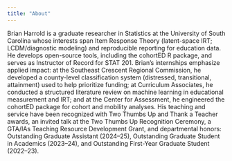 ```yaml
---
title: "About"
---
```


Brian Harrold is a graduate researcher in Statistics at the University of South Carolina whose interests span Item Response Theory (latent-space IRT; LCDM/diagnostic modeling) and reproducible reporting for education data. He develops open-source tools, including the cohortED R package, and serves as Instructor of Record for STAT 201.
Brian’s internships emphasize applied impact: at the Southeast Crescent Regional Commission, he developed a county-level classification system (distressed, transitional, attainment) used to help prioritize funding; at Curriculum Associates, he conducted a structured literature review on machine learning in educational measurement and IRT; and at the Center for Assessment, he engineered the cohortED package for cohort and mobility analyses.
His teaching and service have been recognized with Two Thumbs Up and Thank a Teacher awards, an invited talk at the Two Thumbs Up Recognition Ceremony, a GTA/IAs Teaching Resource Development Grant, and departmental honors: Outstanding Graduate Assistant (2024–25), Outstanding Graduate Student in Academics (2023–24), and Outstanding First-Year Graduate Student (2022–23).
